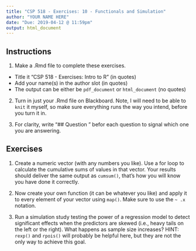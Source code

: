 ```yaml
---
title: "CSP 518 - Exercises: 10 - Functionals and Simulation"
author: "YOUR NAME HERE"
date: "Due: 2019-04-12 @ 11:59pm"
output: html_document
---
```


## Instructions

1. Make a .Rmd file to complete these exercises.

  - Title it "CSP 518 - Exercises: Intro to R" (in quotes)
  - Add your name(s) in the author slot (in quotes)
  - The output can be either be `pdf_document` or `html_document` (no quotes)

2. Turn in just your .Rmd file on Blackboard. Note, I will need to be able to `knit` it myself, so make sure everything runs the way you intend, before you turn it in.

3. For clarity, write "## Question <number>" befor each question to signal which one you are answering.

## Exercises

1. Create a numeric vector (with any numbers you like). Use a for loop to calculate the cumulative sums of values in that vector. Your results should deliver the same output as `cumsum()`, that's how you will know you have done it correctly.

2. Now create your own function (it can be whatever you like) and apply it to every element of your vector using `map()`. Make sure to use the `~ .x` notation.

3. Run a simulation study testing the power of a regression model to detect significant effects when the predictors are skewed (i.e., heavy tails on the left or the right). What happens as sample size increases? HINT: `rexp()` and `rpois()` will probably be helpful here, but they are not the only way to achieve this goal.